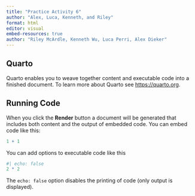 ```yaml
---
title: "Practice Activity 6"
author: "Alex, Luca, Kenneth, and Riley"
format: html
editor: visual
embed-resources: true
author: "Riley McArdle, Kenneth Wu, Luca Perri, Alex Dieker" 
---
```


## Quarto

Quarto enables you to weave together content and executable code into a finished document. To learn more about Quarto see <https://quarto.org>.

## Running Code

When you click the **Render** button a document will be generated that includes both content and the output of embedded code. You can embed code like this:

```r
1 + 1
```

You can add options to executable code like this

```r
#| echo: false
2 * 2
```

The `echo: false` option disables the printing of code (only output is displayed).

